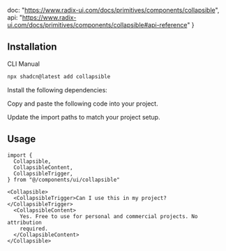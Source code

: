   doc: "https://www.radix-ui.com/docs/primitives/components/collapsible",
  api: "https://www.radix-ui.com/docs/primitives/components/collapsible#api-reference"
}

<ComponentPreview demoName="collapsible-demo" hint="Click to expand/collapse" />

## Installation

<Tabs defaultValue="cli">

<TabsList>
  <TabsTrigger value="cli">CLI</TabsTrigger>
  <TabsTrigger value="manual">Manual</TabsTrigger>
</TabsList>

<TabsContent value="cli">

```bash
npx shadcn@latest add collapsible
```

</TabsContent>

<TabsContent value="manual">

<Steps>

<Step>Install the following dependencies:</Step>

<InstallBlock packageName="@radix-ui/react-collapsible" />

<Step>Copy and paste the following code into your project.</Step>

<ComponentSource name="collapsible" />

<Step>Update the import paths to match your project setup.</Step>

</Steps>

</TabsContent>

</Tabs>

## Usage



```tsx
import {
  Collapsible,
  CollapsibleContent,
  CollapsibleTrigger,
} from "@/components/ui/collapsible"
```

```tsx
<Collapsible>
  <CollapsibleTrigger>Can I use this in my project?</CollapsibleTrigger>
  <CollapsibleContent>
    Yes. Free to use for personal and commercial projects. No attribution
    required.
  </CollapsibleContent>
</Collapsible>
```

